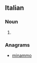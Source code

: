 ==Italian==

===Noun===
{{head|it|plural|g=m}}

# {{plural of|mammone|lang=it}}

===Anagrams===
* [[minammo#Italian|minammo]]
